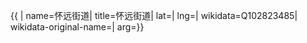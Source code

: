 {{ {{{1|PRC admin/showdata}}}|
name=怀远街道|
title=怀远街道|
lat=|
lng=|
wikidata=Q102823485|
wikidata-original-name=|
arg={{{arg|}}}}}